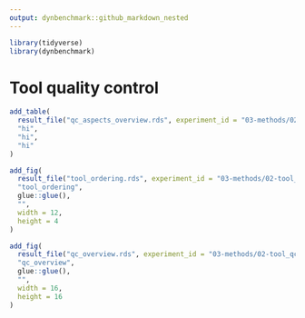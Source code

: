 ```yaml
---
output: dynbenchmark::github_markdown_nested
---
```


```r
library(tidyverse)
library(dynbenchmark)
```

# Tool quality control



```r
add_table(
  result_file("qc_aspects_overview.rds", experiment_id = "03-methods/02-tool_qc"),
  "hi",
  "hi",
  "hi"
)
```


```r
add_fig(
  result_file("tool_ordering.rds", experiment_id = "03-methods/02-tool_qc"),
  "tool_ordering",
  glue::glue(),
  "",
  width = 12,
  height = 4
)
```

```r
add_fig(
  result_file("qc_overview.rds", experiment_id = "03-methods/02-tool_qc"),
  "qc_overview",
  glue::glue(),
  "",
  width = 16,
  height = 16
)
```